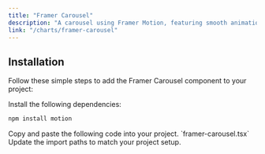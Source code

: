 ```yaml
---
title: "Framer Carousel"
description: "A carousel using Framer Motion, featuring smooth animations and transitions for an engaging slide experience."
link: "/charts/framer-carousel"
---
```



## Installation

Follow these simple steps to add the Framer Carousel component to your project:

<Steps>

<Step>
Install the following dependencies:
</Step>

```bash
npm install motion
```

<Step>
Copy and paste the following code into your project.
`framer-carousel.tsx` 
</Step>

<Step>
     Update the import paths to match your project setup.
</Step>

</Steps>
